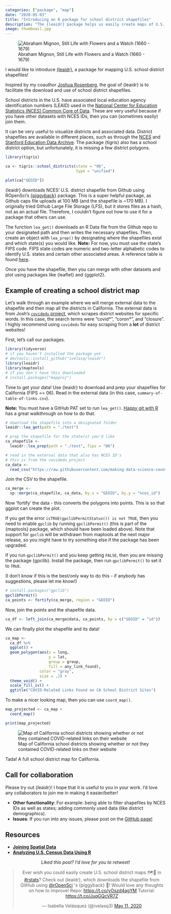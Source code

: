 ```yaml
---
categories: ["package", "map"]
date: "2020-05-03"
title: "Introducing an R package for school district shapefiles"
description: "The {leaidr} package helps us easily create maps of U.S. school districts."
image: thumbnail.jpg
---
```


![Abraham Mignon, Still Life with Flowers and a Watch (1660 - 1679)](thumbnail-wide.jpg){fig-alt="Colorful flowers in a pot with a black background"}

I would like to introduce [{leaidr}](https://github.com/ivelasq/leaidr), a package for mapping U.S. school district shapefiles!

Inspired by my coauthor [Joshua Rosenberg](https://joshuamrosenberg.com/), the goal of {leaidr} is to facilitate the download and use of school district shapefiles.

School districts in the U.S. have associated local education agency identification numbers (LEAID) used in the [National Center for Education Statistics (NCES) Common Core of Data](https://nces.ed.gov/pubs2010/100largest0809/tables/table_d05.asp). These are very useful because if you have other datasets with NCES IDs, then you can (sometimes easily) join them.

It can be very useful to visualize districts and associated data. District shapefiles are available in different places, such as through the [NCES](https://nces.ed.gov/programs/edge/Geographic/DistrictBoundaries) and [Stanford Education Data Archive](https://exhibits.stanford.edu/data/catalog/db586ns4974). The package {tigris} also has a school district option, but unfortunately, it is missing a few district polygons.

```r
library(tigris)

ca <- tigris::school_districts(state = "06",
                               type = "unified")

plot(ca["GEOID"])
```

{leaidr} downloads NCES' U.S. district shapefile from Github using ROpenSci's [{piggyback}](https://github.com/ropensci/piggyback) package. This is a super helpful package, as Github caps file uploads at 100 MB (and the shapefile is ~170 MB). I originally tried Github Large File Storage (LFS), but it stores files as a hash, not as an actual file. Therefore, I couldn't figure out how to use it for a package that others can use.

The function `lea_get()` downloads an R Data file from the Github repo to your designated path and then writes the necessary shapefiles. Then, create an object with `lea_prep()` by designating where the shapefiles exist and which state(s) you would like. **Note:** For now, you must use the state's FIPS code. FIPS state codes are numeric and two-letter alphabetic codes to identify U.S. states and certain other associated areas. A reference table is found [here](https://www.mcc.co.mercer.pa.us/dps/state_fips_code_listing.htm).

Once you have the shapefile, then you can merge with other datasets and plot using packages like {leaflet} and {ggplot2}.

## Example of creating a school district map

Let's walk through an example where we will merge external data to the shapefile and then map all the districts in California. The external data is from Josh's [`covidedu` project](https://github.com/making-data-science-count/covidedu), which scrapes district websites for specific words. In this case, the search terms were "covid\*", "coron\*", and "closure". I highly recommend using `covidedu` for easy scraping from a **lot** of district websites!

First, let's call our packages.

```r
library(tidyverse)
# if you haven't installed the package yet
# devtools::install_github("ivelasq/leaidr")
library(leaidr)
library(maptools)
# if you don't have this downloaded
# install.packages("mapproj")
```

Time to get your data! Use {leaidr} to download and prep your shapefiles for California (FIPS == 06). Read in the external data (in this case, `summary-of-table-of-links.csv`).

**Note:** You must have a GitHub PAT set to run `lea_get()`. [Happy git with R](https://happygitwithr.com/github-pat.html) has a great walkthrough on how to do that.

```r
# download the shapefile into a designated folder
leaidr::lea_get(path = "./test")

# prep the shapefile for the state(s) you'd like
ca_shapefile <-
  leaidr::lea_prep(path = "./test", fips = "06")

# read in the external data that also has NCES ID's
# this is from the covidedu project
ca_data <-
  read_csv("https://raw.githubusercontent.com/making-data-science-count/covidedu/master/output/2020-04-29/summary-of-table-of-links.csv")
```

Join the CSV to the shapefile.

```r
ca_merge <-
  sp::merge(ca_shapefile, ca_data, by.x = "GEOID", by.y = "nces_id")
```

Now 'fortify' the data - this converts the polygons into points. This is so that ggplot can create the plot.

If you get the error `isTRUE(gpclibPermitStatus()) is not TRUE`, then you need to enable `gpclib` by running `gpclibPermit()` (this is part of the {maptools} package, which should have been loaded above). Note that support for `gpclib` will be withdrawn from maptools at the next major release, so you might have to try something else if the package has been upgraded.

If you run `gpclibPermit()` and you keep getting `FALSE`, then you are missing the package {gpclib}. Install the package, then run `gpclibPermit()` to set it to `TRUE`.

(I don't know if this is the best/only way to do this - if anybody has suggestions, please let me know!)

```r
# install.packages("gpclib")
gpclibPermit()
ca_points <- fortify(ca_merge, region = "GEOID")
```

Now, join the points and the shapefile data.

```r
ca_df <- left_join(ca_merge@data, ca_points, by = c("GEOID" = "id"))
```

We can finally plot the shapefile and its data!

```r
ca_map <-
  ca_df %>% 
  ggplot() +
  geom_polygon(aes(x = long, 
                   y = lat, 
                   group = group,
                   fill = any_link_found),
               color = "gray", 
               size = .2) +
  theme_void() +
  scale_fill_iv() +
  ggtitle("COVID-Related Links Found on CA School District Sites")
```

To make a nicer looking map, then you can use `coord_map()`.

```r
map_projected <- ca_map +
  coord_map()

print(map_projected)
```

![Map of California school districts showing whether or not they contained COVID-related links on their website](test_map.png)

Tada! A full school district map for California.

## Call for collaboration

Please try out {leaidr}! I hope that it is useful to you in your work. I'd love any collaborators to join me in making it easier/better!

* **Other functionality**: For example: being able to filter shapefiles by NCES IDs as well as states; adding commonly used data (like district demographics).
* **Issues**: If you run into any issues, please post on the [GitHub page!](https://github.com/ivelasq/leaidr/issues)

## Resources

* [**Joining Spatial Data**](http://www.nickeubank.com/wp-content/uploads/2015/10/RGIS2_MergingSpatialData_part1_Joins.html)
* [**Analyzing U.S. Census Data Using R**](https://rpubs.com/DanielSLee/censusMap)

<center>
*Liked this post? I'd love for you to retweet!*
<blockquote class="twitter-tweet"><p lang="en" dir="ltr">Ever wish you could easily create U.S. school district maps 🗺🏫 in <a href="https://twitter.com/hashtag/rstats?src=hash&amp;ref_src=twsrc%5Etfw">#rstats</a>? Check out {leaidr}, which downloads the shapefile from GitHub using <a href="https://twitter.com/rOpenSci?ref_src=twsrc%5Etfw">@rOpenSci</a> &#39;s {piggyback} 🐷! Would love any thoughts on how to improve! Repo: <a href="https://t.co/yOszd4agYM">https://t.co/yOszd4agYM</a> Tutorial: <a href="https://t.co/JuqGQcVR7Z">https://t.co/JuqGQcVR7Z</a></p>&mdash; Isabella Velásquez (@ivelasq3) <a href="https://twitter.com/ivelasq3/status/1259831120364888066?ref_src=twsrc%5Etfw">May 11, 2020</a></blockquote> <script async src="https://platform.twitter.com/widgets.js" charset="utf-8"></script> 
</center>